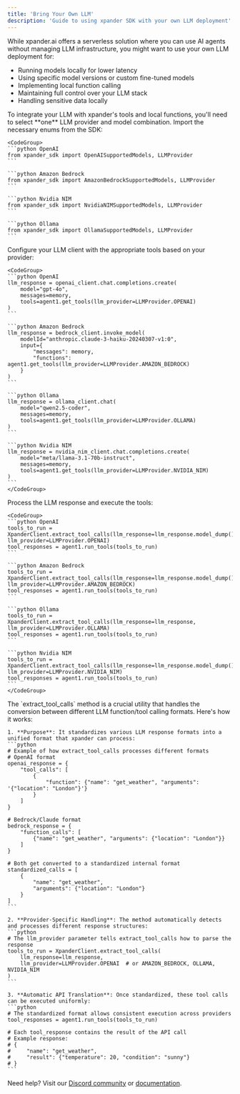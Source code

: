 ```yaml
---
title: 'Bring Your Own LLM'
description: 'Guide to using xpander SDK with your own LLM deployment'
---
```


While xpander.ai offers a serverless solution where you can use AI agents without managing LLM infrastructure, you might want to use your own LLM deployment for:

- Running models locally for lower latency
- Using specific model versions or custom fine-tuned models
- Implementing local function calling
- Maintaining full control over your LLM stack
- Handling sensitive data locally

<Steps>
  <Step title="Choose Your LLM Provider">
    To integrate your LLM with xpander's tools and local functions, you'll need to select **one** LLM provider and model combination. Import the necessary enums from the SDK:

    <CodeGroup>
    ```python OpenAI
    from xpander_sdk import OpenAISupportedModels, LLMProvider
    ```

    ```python Amazon Bedrock
    from xpander_sdk import AmazonBedrockSupportedModels, LLMProvider
    ```

    ```python Nvidia NIM
    from xpander_sdk import NvidiaNIMSupportedModels, LLMProvider
    ```

    ```python Ollama
    from xpander_sdk import OllamaSupportedModels, LLMProvider
    ```


</CodeGroup>
  </Step>

  <Step title="Get Tools to the LLM">
    Configure your LLM client with the appropriate tools based on your provider:

    <CodeGroup>
    ```python OpenAI
    llm_response = openai_client.chat.completions.create(
        model="gpt-4o",
        messages=memory,
        tools=agent1.get_tools(llm_provider=LLMProvider.OPENAI)
    )
    ```

    ```python Amazon Bedrock
    llm_response = bedrock_client.invoke_model(
        modelId="anthropic.claude-3-haiku-20240307-v1:0",
        input={
            "messages": memory,
            "functions": agent1.get_tools(llm_provider=LLMProvider.AMAZON_BEDROCK)
        }
    )
    ```

    ```python Ollama
    llm_response = ollama_client.chat(
        model="qwen2.5-coder",
        messages=memory,
        tools=agent1.get_tools(llm_provider=LLMProvider.OLLAMA)
    )
    ```

    ```python Nvidia NIM
    llm_response = nvidia_nim_client.chat.completions.create(
        model="meta/llama-3.1-70b-instruct",
        messages=memory,
        tools=agent1.get_tools(llm_provider=LLMProvider.NVIDIA_NIM)
    )
    ```
    </CodeGroup>
  </Step>

  <Step title="Run Tools for the LLM">
    Process the LLM response and execute the tools:

    <CodeGroup>
    ```python OpenAI
    tools_to_run = XpanderClient.extract_tool_calls(llm_response=llm_response.model_dump(), llm_provider=LLMProvider.OPENAI)
    tool_responses = agent1.run_tools(tools_to_run)
    ```

    ```python Amazon Bedrock
    tools_to_run = XpanderClient.extract_tool_calls(llm_response=llm_response.model_dump(), llm_provider=LLMProvider.AMAZON_BEDROCK)
    tool_responses = agent1.run_tools(tools_to_run)
    ```

    ```python Ollama
    tools_to_run = XpanderClient.extract_tool_calls(llm_response=llm_response, llm_provider=LLMProvider.OLLAMA)
    tool_responses = agent1.run_tools(tools_to_run)
    ```

    ```python Nvidia NIM
    tools_to_run = XpanderClient.extract_tool_calls(llm_response=llm_response.model_dump(), llm_provider=LLMProvider.NVIDIA_NIM)
    tool_responses = agent1.run_tools(tools_to_run)
    ```
    </CodeGroup>
  </Step>

  <Step title="Understanding extract_tool_calls">
    The `extract_tool_calls` method is a crucial utility that handles the conversion between different LLM function/tool calling formats. Here's how it works:

    1. **Purpose**: It standardizes various LLM response formats into a unified format that xpander can process:
    ```python
    # Example of how extract_tool_calls processes different formats
    # OpenAI format
    openai_response = {
        "tool_calls": [
            {
                "function": {"name": "get_weather", "arguments": '{"location": "London"}'}
            }
        ]
    }

    # Bedrock/Claude format
    bedrock_response = {
        "function_calls": [
            {"name": "get_weather", "arguments": {"location": "London"}}
        ]
    }

    # Both get converted to a standardized internal format
    standardized_calls = [
        {
            "name": "get_weather",
            "arguments": {"location": "London"}
        }
    ]
    ```

    2. **Provider-Specific Handling**: The method automatically detects and processes different response structures:
    ```python
    # The llm_provider parameter tells extract_tool_calls how to parse the response
    tools_to_run = XpanderClient.extract_tool_calls(
        llm_response=llm_response,
        llm_provider=LLMProvider.OPENAI  # or AMAZON_BEDROCK, OLLAMA, NVIDIA_NIM
    )
    ```

    3. **Automatic API Translation**: Once standardized, these tool calls can be executed uniformly:
    ```python
    # The standardized format allows consistent execution across providers
    tool_responses = agent1.run_tools(tools_to_run)
    
    # Each tool_response contains the result of the API call
    # Example response:
    # {
    #     "name": "get_weather",
    #     "result": {"temperature": 20, "condition": "sunny"}
    # }
    ```
  </Step>
</Steps>

Need help? Visit our [Discord community](https://discord.gg/xpander) or [documentation](https://docs.xpander.ai). 